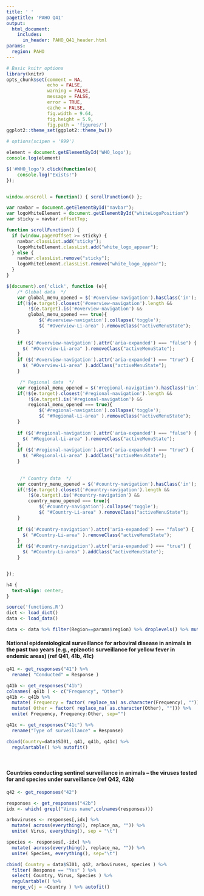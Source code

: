 ```yaml
---
title: ' '
pagetitle: 'PAHO Q41'
output:
  html_document:
    includes:
      in_header: PAHO_Q41_header.html
params:
  region: PAHO
---
```


```r
# Basic knitr options
library(knitr)
opts_chunk$set(comment = NA, 
               echo = FALSE,
               warning = FALSE, 
               message = FALSE, 
               error = TRUE, 
               cache = FALSE,
               fig.width = 9.64,
               fig.height = 5.9,
               fig.path = 'figures/')
ggplot2::theme_set(ggplot2::theme_bw())

# options(scipen = '999')
```


```js
element = document.getElementById('WHO_logo');
console.log(element)

$('#WHO_logo').click(function(e){
    console.log("Exists!")
});


window.onscroll = function() { scrollFunction() };

var navbar = document.getElementById("navbar");
var logoWhiteElement = document.getElementById("whiteLogoPosition")
var sticky = navbar.offsetTop;

function scrollFunction() {
  if (window.pageYOffset >= sticky) {
    navbar.classList.add("sticky");
    logoWhiteElement.classList.add("white_logo_appear");
  } else {
    navbar.classList.remove("sticky");
    logoWhiteElement.classList.remove("white_logo_appear");
  }
}

$(document).on('click', function (e){
    /* Global data  */
    var global_menu_opened = $('#overview-navigation').hasClass('in');
    if(!$(e.target).closest('#overview-navigation').length &&
        !$(e.target).is('#overview-navigation') &&
        global_menu_opened === true){
            $('#overview-navigation').collapse('toggle');
            $( "#Overview-Li-area" ).removeClass("activeMenuState");
    }
    
    if ($('#overview-navigation').attr('aria-expanded') === "false") {
      $( "#Overview-Li-area" ).removeClass("activeMenuState");
    }
    if ($('#overview-navigation').attr('aria-expanded') === "true") {
      $( "#Overview-Li-area" ).addClass("activeMenuState");
    }

     /* Regional data  */
    var regional_menu_opened = $('#regional-navigation').hasClass('in');
    if(!$(e.target).closest('#regional-navigation').length &&
        !$(e.target).is('#regional-navigation') &&
        regional_menu_opened === true){
            $('#regional-navigation').collapse('toggle');
            $( "#Regional-Li-area" ).removeClass("activeMenuState");
    }
    
    if ($('#regional-navigation').attr('aria-expanded') === "false") {
      $( "#Regional-Li-area" ).removeClass("activeMenuState");
    }
    if ($('#regional-navigation').attr('aria-expanded') === "true") {
      $( "#Regional-Li-area" ).addClass("activeMenuState");
    }
     
     
     /* Country data  */
    var country_menu_opened = $('#country-navigation').hasClass('in');
    if(!$(e.target).closest('#country-navigation').length &&
        !$(e.target).is('#country-navigation') &&
        country_menu_opened === true){
            $('#country-navigation').collapse('toggle');
            $( "#Country-Li-area" ).removeClass("activeMenuState");
    }
    
    if ($('#country-navigation').attr('aria-expanded') === "false") {
      $( "#Country-Li-area" ).removeClass("activeMenuState");
    }
    if ($('#country-navigation').attr('aria-expanded') === "true") {
      $( "#Country-Li-area" ).addClass("activeMenuState");
    }


});

```


```css
h4 {
  text-align: center;
}
```


```r
source('functions.R')
dict <- load_dict()
data <- load_data()
```


```r
data <- data %>% filter(Region==params$region) %>% droplevels() %>% mutate(SI01 = as.character(SI01)) %>% arrange( SI01 )
```

#### National epidemiological surveillance for arboviral disease in animals in the past two years (e.g., epizootic surveillance for yellow fever in endemic areas) (ref Q41, 41b, 41c)

```r
q41 <- get_responses("41") %>%
  rename( "Conducted" = Response )

q41b <- get_responses("41b")
colnames( q41b ) <- c("Frequency", "Other")
q41b <- q41b %>%
  mutate( Frequency = factor( replace_na( as.character(Frequency), ""))) %>%
  mutate( Other = factor( replace_na( as.character(Other), ""))) %>%
  unite( Frequency, Frequency:Other, sep="") 

q41c <- get_responses("41c") %>%
  rename("Type of surveillance" = Response)

cbind(Country=data$SI01, q41, q41b, q41c) %>%
  regulartable() %>% autofit()

```

<br>

#### Countries conducting sentinel surveillance in animals -- the viruses tested for and species under surveillance (ref Q42, 42b)

```r
q42 <- get_responses("42")

responses <- get_responses("42b")
idx <- which( grepl("Virus name",colnames(responses)))

arboviruses <- responses[,idx] %>%
  mutate( across(everything(), replace_na, "")) %>%
  unite( Virus, everything(), sep = "\t") 

species <- responses[,-idx] %>%
  mutate( across(everything(), replace_na, "")) %>%
  unite( Species, everything(), sep="\t")

cbind( Country = data$SI01, q42, arboviruses, species ) %>%
  filter( Response == "Yes" ) %>% 
  select( Country, Virus, Species ) %>%
  regulartable() %>%
  merge_v(j = ~Country ) %>% autofit()

```
